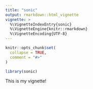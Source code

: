```yaml
---
title: "sonic"
output: rmarkdown::html_vignette
vignette: >
  %\VignetteIndexEntry{sonic}
  %\VignetteEngine{knitr::rmarkdown}
  %\VignetteEncoding{UTF-8}
---
```


```r
knitr::opts_chunk$set(
  collapse = TRUE,
  comment = "#>"
)
```

```r
library(sonic)

```


This is my vignette!

